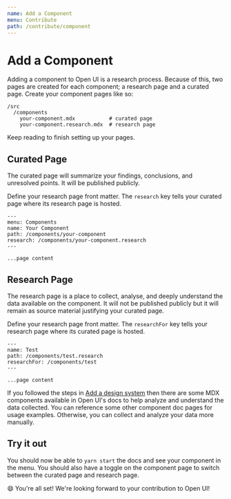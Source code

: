 ```yaml
---
name: Add a Component
menu: Contribute
path: /contribute/component
---
```


# Add a Component

Adding a component to Open UI is a research process.
Because of this, two pages are created for each component; a research page and a curated page.
Create your component pages like so:

```
/src
  /components
    your-component.mdx           # curated page
    your-component.research.mdx  # research page
```

Keep reading to finish setting up your pages.

## Curated Page

The curated page will summarize your findings, conclusions, and unresolved points.
It will be published publicly.

Define your research page front matter.
The `research` key tells your curated page where its research page is hosted.

```
---
menu: Components
name: Your Component
path: /components/your-component
research: /components/your-component.research
---

...page content
```

## Research Page

The research page is a place to collect, analyse, and deeply understand the data available on the component.
It will not be published publicly but it will remain as source material justifying your curated page.

Define your research page front matter.
The `researchFor` key tells your research page where its curated page is hosted.

```
---
name: Test
path: /components/test.research
researchFor: /components/test
---

...page content
```

If you followed the steps in [Add a design system](/contribute/design-system) then there are some MDX components available in Open UI's docs to help analyze and understand the data collected.
You can reference some other component doc pages for usage examples.
Otherwise, you can collect and analyze your data more manually.

## Try it out

You should now be able to `yarn start` the docs and see your component in the menu.
You should also have a toggle on the component page to switch between the curated page and research page.

:smile: You're all set! We're looking forward to your contribution to Open UI!
